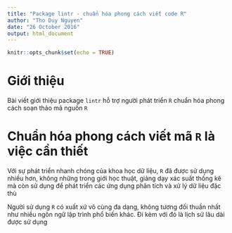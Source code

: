 ```yaml
---
title: "Package lintr - chuẩn hóa phong cách viết code R"
author: "Tho Duy Nguyen"
date: "26 October 2016"
output: html_document
---
```


```r
knitr::opts_chunk$set(echo = TRUE)
```

# Giới thiệu

Bài viết giới thiệu package `lintr` hỗ trợ người phát triển `R` chuẩn hóa phong cách soạn thảo mã nguồn `R`

# Chuẩn hóa phong cách viết mã `R` là việc cần thiết

Với sự phát triển nhanh chóng của khoa học dữ liệu, `R` đã được sử dụng nhiều hơn, không những trong giới học thuật, giảng dạy xác suất thống kê mà còn sử dụng để phát triển các ứng dụng phân tích và xử lý dữ liệu đặc thù 

Người sử dụng `R` có xuất xứ vô cùng đa dạng, không tương đối thuần nhất như nhiều ngôn ngữ lập trình phổ biến khác. Đi kèm với đó là lịch sử lâu dài được sử dụng 
